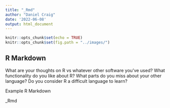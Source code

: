 ```yaml
---
title: "_Rmd"
author: "Daniel Craig"
date: '2022-06-08'
output: html_document
---
```


```r
knitr::opts_chunk$set(echo = TRUE)
knitr::opts_chunk$set(fig.path = "../images/")
```

## R Markdown

What are your thoughts on R vs whatever other software you've used?  What functionality do you like about R?  What parts do you miss about your other language?  Do you consider R a difficult language to learn? 



Example R Markdown

_Rmd


